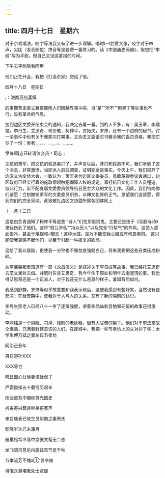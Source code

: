 ```yaml
---
---
---
```

title: 四月十七日　星期六
---




对于京戏唱法，咬字等法我又有了进一步理解。唱时I--I腔要大张，咬字对于四声，尖团（发音部位）拼音等是要费一番练习的。读《中国通史简编》，很想把“李纲”写为平剧，但自己又没这富裕的时间。

下午去平剧院看阿甲

他们正在开会，我把《打渔杀家》交给了他。





四月十八日　星期日


;：滋粼燕煎蒸躁

的事覆蒸孟衷立翼嘉馨阮人们因越界事冲突，当”是””所不“”但黑丁等处事也不行，没有革命的气息。

接到边区文委开结束会的通知，我决定去看一看。到的人不多，有：吴玉章，李鼎铭，李丹生，艾思奇，何思敬，柯仲平，贾拓夫，罗烽，还有一个边府的秘书。讨一沦事件中也有关于我那次打架事，文协去文委请求书撤消我的委员资格，我把它抄了一份：吴老＿．、，…＿，、＿_ _.

罗烽l司志开转请位妾员！司志：

文抗的萧军，把文抗的程追毒打了，并声言以后，非打死程追不可。我们听到了这个消息，非常激愤，当即派人前往调查，证明完全是事实。今天上午，我们召开了边区文协全体大会，一致认为：萧军身为边区文委委员，竟敢蔑视参议会通过，边区政府已经实行着的施政纲领触犯保障人权的规定，毒打抗日文化工作人员程追。似此行为，实不配身居文委委员领导抗日民主大众的文化工作。因此，我们特向你们请愿：立刻撤销萧军的文委委员职务，以伸文化界的正气。恳望我们这请愿，得到你们的完全采纳。此致敬礼边区文协暨所属各团体同上

十一月十二日

这是由艾青通知了柯仲平等这些‘”诗人”们在那里捣鬼，主要还是由于《盲肠与诗》里我伤到了他们。这种“假公济私”“持众压人”以及完全“行帮气”的作风，这使人感到齿冷，甚至于蔑视和J僧恶！这种示威，是万不能使我心服或有何畏惧的。‘这只能使我更瞧不起他们，以至于引起一种报复的欲念。

这给了我以鼓励，更使我一分钟也不懈怠底强健白己，将来我要把这些丑类压成粉碎。

从李鼎铭那里知道有一部《永昌演义》是叙述关于李自成等故事，我已经托艾思奇去范文澜处去借。并同时告诉艾思奇，我今年住于原处和明年去南泥湾的事。我觉得艾思奇还是一个正派人，对于我还无什么恶意的样子，谁知背后如何。

我感到舒群，罗烽等似乎故意要和我表示疏远，这使我感到有些好笑，当然也有些悲凉！在延安期中，使我对于人与人的关系，又有了新的深刻的认识。

李丹生那老人已经八十一岁了还很强健，讲着李品仙刺目勉郑元恒的故事还很激动。

李鼎铭是一个阴险、刁滑、残刻的老妖精，很有大官僚的架子。他们对于前法掌故全很熟，充满着封建意识的人们。在废城中，我把一些节孝坊上的文对抄了些：太学生傅万锰之妻左氏节孝坊

同治己丑年

男在道孙XXX

XXX等立

皖日盟心廿徐春谨抚弱子

严霜励操五十载俗历艰辛

彤云留芳巾帼称贤光国史

拆舟寄兴箕裘继美振家声

奉旨族表已故生员尉鹏之妻贺氏

乾隆岁次己未蒲月

雁巢松笃冷落中念彼凳髦无二恋

龙飞碧河息伦内施兹苦节足千秋

节孝流芳不愧x①‘言令媳

填氓永奠堪傲处士贤媛